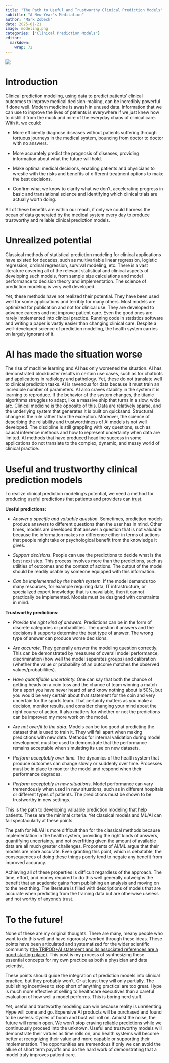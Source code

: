 ```yaml
---
title: "The Path to Useful and Trustworthy Clinical Prediction Models"
subtitle: "A New Year's Meditation"
author: "Mark Zobeck"
date: 2025-01-21
image: modeling.png
categories: ["Clinical Prediction Models"]
editor: 
  markdown: 
    wrap: 72
---
```


![](modeling.png){.preview-image fig-align="center"}

# Introduction

Clinical prediction modeling, using data to predict patients' clinical
outcomes to improve medical decision-making, can be incredibly powerful
if done well. Modern medicine is awash in unused data. Information that
we can use to improve the lives of patients is everywhere if we just
knew how to distill it from the muck and mire of the everyday chaos of
clinical care. With it, we could:

-   More efficiently diagnose diseases without patients suffering
    through tortuous journeys in the medical system, bouncing from
    doctor to doctor with no answers.

-   More accurately predict the prognosis of diseases, providing
    information about what the future will hold.

-   Make optimal medical decisions, enabling patients and physicians to
    wrestle with the risks and benefits of different treatment options
    to make the best decisions.

-   Confirm what we know to clarify what we don't, accelerating progress
    in basic and translational science and identifying which clinical
    trials are actually worth doing.

All of these benefits are within our reach, if only we could harness the
ocean of data generated by the medical system every day to produce
trustworthy and reliable clinical prediction models.

# Unrealized potential

Classical methods of statistical prediction modeling for clinical
applications have existed for decades, such as multivariable linear
regression, logistic regression, ordinal regression, survival modeling,
etc. There is a vast literature covering all of the relevant statistical
and clinical aspects of developing such models, from sample size
calculations and model performance to decision theory and
implementation. The science of prediction modeling is very well
developed.

Yet, these methods have not realized their potential. They have been
used well for some applications and terribly for many others. Most
models are optimized for publication and not for clinical use. They are
developed to advance careers and not improve patient care. Even the good
ones are rarely implemented into clinical practice. Running code in
statistics software and writing a paper is vastly easier than changing
clinical care. Despite a well-developed science of prediction modeling,
the health system carries on largely ignorant of it.

# AI has made the situation worse

The rise of machine learning and AI has only worsened the situation. AI
has demonstrated blockbuster results in certain use cases, such as for
chatbots and applications in radiology and pathology. Yet, these do not
translate well to clinical prediction tasks. AI is ravenous for data
because it must train an incredible number of parameters. AI also craves
stability in the system it is learning to reproduce. If the behavior of
the system changes, the titanic algorithms struggles to adapt, like a
massive ship that turns in a slow, wide arc. Clinical medicine is the
opposite of this. Data are relatively sparse, and the underlying system
that generates it is built on quicksand. Structural change is the rule
rather than the exception. Moreover, the science of describing the
reliability and trustworthiness of AI models is not well developed. The
discipline is still grappling with key questions, such as causal
inference methods and how to represent uncertainty when data are
limited. AI methods that have produced headline success in some
applications do not translate to the complex, dynamic, and messy world
of clinical practice.

# Useful and trustworthy clinical prediction models

To realize clinical prediction modeling's potential, we need a method
for producing [useful]{.underline} predictions that patients and
providers can [trust]{.underline}.

**Useful predictions:**

-   *Answer a specific and valuable question.* Sometimes, prediction
    models produce answers to different questions than the user has in
    mind. Other times, models are developed that answer a question that
    is not valuable because the information makes no difference either
    in terms of actions that people might take or psychological benefit
    from the knowledge it gives.

-   *Support decisions*. People can use the predictions to decide what
    is the best next step. This process involves more than the
    predictions, such as utilities of outcomes and the context of
    actions. The output of the model should be readily usable by someone
    equipped with this information.

-   *Can be implemented by the health system.* If the model demands too
    many resources, for example requiring data, IT infrastructure, or
    specialized expert knowledge that is unavailable, then it cannot
    practically be implemented. Models must be designed with constraints
    in mind.

**Trustworthy predictions:**

-   *Provide the right kind of answers*. Predictions can be in the form
    of discrete categories or probabilities. The question it answers and
    the decisions it supports determine the best type of answer. The
    wrong type of answer can produce worse decisions.

-   *Are accurate.* They generally answer the modeling question
    correctly. This can be demonstrated by measures of overall model
    performance, discrimination (how well the model separates groups)
    and calibration (whether the value or probability of an outcome
    matches the observed values/probabilities).

-   *Have quantifiable uncertainty.* One can say that both the chance of
    getting heads on a coin toss and the chance of team winning a match
    for a sport you have never heard of and know nothing about is 50%,
    but you would be very certain about that statement for the coin and
    very uncertain for the sports team. That certainty matters as you
    make a decision, monitor results, and consider changing your mind
    about the right course of action. It also matters for whether or not
    the predictions can be improved my more work on the model.

-   *Are not overfit to the data.* Models can be too good at predicting
    the dataset that is used to train it. They will fall apart when
    making predictions with new data. Methods for internal validation
    during model development must be used to demonstrate that the
    performance remains acceptable when simulating its use on new
    datasets.

-   *Perform acceptably over time.* The dynamics of the health system
    that produce outcomes can change slowly or suddenly over time.
    Processes must be in place to monitor the model and respond when
    their performance degrades.

-   *Perform acceptably in new situations*. Model performance can vary
    tremendously when used in new situations, such as in different
    hospitals or different types of patients. The predictions must be
    shown to be trustworthy in new settings.

This is the path to developing valuable prediction modeling that help
patients. These are the minimal criteria. Yet classical models and ML/AI
can fail spectacularly at these points.

The path for ML/AI is more difficult than for the classical methods
because implementation in the health system, providing the right kinds
of answers, quantifying uncertainty, and not overfitting given the
amount of available data are all much greater challenges. Proponents of
AI/ML argue that their models are more accurate. Even granting this
point, which is debatable, the consequences of doing these things poorly
tend to negate any benefit from improved accuracy.

Achieving all of these properties is difficult regardless of the
approach. The time, effort, and money required to do this well generally
outweighs the benefit that an academic gains from publishing an analysis
and moving on to the next thing. The literature is filled with
descriptions of models that are accurate when predicting from the
training data but are otherwise useless and not worthy of anyone's
trust.

# To the future!

None of these are my original thoughts. There are many, meany people who
want to do this well and have rigorously worked through these ideas.
These points have been articulated and systematized for the wider
scientific community ([the TRIPOD+AI statement and its associated
references are a good starting
place](https://www.tripod-statement.org/)). This post is my process of
synthesizing these essential concepts for my own practice as both a
physician and data scientist.

These points should guide the integration of prediction models into
clinical practice, but they probably won't. Or at least they will only
partially. The publishing incentives to stop short of anything practical
are too great. Hype is much more effective at selling to healthcare
executives than a careful evaluation of how well a model performs. This
is boring nerd stuff.

Yet, useful and trustworthy modeling can win because reality is
unrelenting. Hype will come and go. Expensive AI products will be
purchased and found to be useless. Cycles of boom and bust will roll on.
Amidst the noise, the future will remain open. We won't stop craving
reliable predictions while we continuously proceed into the unknown.
Useful and trustworthy models will demonstrate their virtues as time
rolls on, and health systems will become better at recognizing their
value and more capable or supporting their implementation. The
opportunities are tremendous if only we can avoid the allure of short
term payoffs and do the hard work of demonstrating that a model truly
improves patient care.

